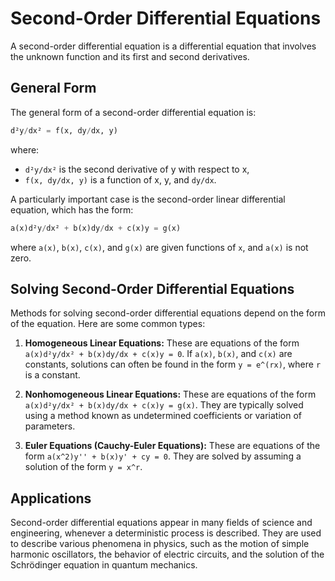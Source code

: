 # Second-Order Differential Equations

A second-order differential equation is a differential equation that involves the unknown function and its first and second derivatives. 

## General Form

The general form of a second-order differential equation is:
```python
d²y/dx² = f(x, dy/dx, y)
```
where:
- `d²y/dx²` is the second derivative of y with respect to x,
- `f(x, dy/dx, y)` is a function of x, y, and `dy/dx`.

A particularly important case is the second-order linear differential equation, which has the form:
```python
a(x)d²y/dx² + b(x)dy/dx + c(x)y = g(x)
```
where `a(x)`, `b(x)`, `c(x)`, and `g(x)` are given functions of `x`, and `a(x)` is not zero.

## Solving Second-Order Differential Equations

Methods for solving second-order differential equations depend on the form of the equation. Here are some common types:

1. **Homogeneous Linear Equations:** These are equations of the form `a(x)d²y/dx² + b(x)dy/dx + c(x)y = 0`. If `a(x)`, `b(x)`, and `c(x)` are constants, solutions can often be found in the form `y = e^(rx)`, where `r` is a constant.

2. **Nonhomogeneous Linear Equations:** These are equations of the form `a(x)d²y/dx² + b(x)dy/dx + c(x)y = g(x)`. They are typically solved using a method known as undetermined coefficients or variation of parameters.

3. **Euler Equations (Cauchy-Euler Equations):** These are equations of the form `a(x^2)y'' + b(x)y' + cy = 0`. They are solved by assuming a solution of the form `y = x^r`.

## Applications

Second-order differential equations appear in many fields of science and engineering, whenever a deterministic process is described. They are used to describe various phenomena in physics, such as the motion of simple harmonic oscillators, the behavior of electric circuits, and the solution of the Schrödinger equation in quantum mechanics.

